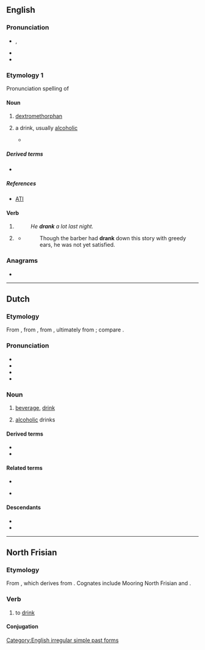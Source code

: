 {{also|Drank|Dränk}}
==English==

===Pronunciation===
* {{a|RP|GA}} {{enPR|drăngk}}, {{IPA|en|/dɹæŋk/}}
* {{audio|en|en-us-drank.ogg|Audio (US)}}
* {{rhymes|en|æŋk|s=1}}

===Etymology 1===
Pronunciation spelling of {{m|en|drink}}

====Noun====
{{en-noun|~}}

# {{lb|en|slang}} [[dextromethorphan]]
# {{lb|en|slang}} a drink, usually [[alcoholic]]
#*{{quote-song|en|lyricist=Jordan Houston, Darnell Carlton, Paul Beauregard, Premro Smith, Marlon Goodwin, David Brown, and Willie Hutchinson|passage=You leave your drink around me, believe your '''drank''' going to get drunk up.|url=https://genius.com/Three-6-mafia-stay-fly-lyrics|title=Stay Fly|publisher=Sony BMG|year=2005|album=Most Known Unknown|artist=Three 6 Mafia (featuring Young Buck, 8 Ball, and MJG)}}

=====Derived terms=====
* {{l|en|purple drank}}

=====References=====
* [https://web.archive.org/web/20120521003006/http://www.abovetheinfluence.com/facts/drugsdxm ATI]

====Verb====
{{head|en|verb form}}

# {{en-simple past of|drink}}
#: ''He '''drank''' a lot last night.''
# {{lb|en|obsolete|or|informal}} {{inflection of|en|drink||past|part}}
#* {{RQ:Fielding Tom Jones}}
#*: Though the barber had '''drank''' down this story with greedy ears, he was not yet satisfied.
#:{{ux|en|He'd '''drank''' alcohol prior to driving off the road.}}

===Anagrams===
* {{anagrams|en|a=adknr|rank'd}}

[[Category:English irregular simple past forms]]

----

==Dutch==

===Etymology===
From {{inh|nl|dum|dranc}}, from {{inh|nl|odt|*drank}}, from {{inh|nl|gem-pro|*drankiz}}, ultimately from {{der|nl|ine-pro|*dʰrenǵ-||to pull; draw; sip}}; compare {{cog|de|Trank||drink; potion}}.

===Pronunciation===
* {{IPA|nl|/drɑŋk/}}
* {{audio|nl|Nl-drank.ogg|audio}}
* {{hyphenation|nl|drank}}
* {{rhymes|nl|ɑŋk|s=1}}

===Noun===
{{nl-noun|m|-en|drankje}}

# {{lb|nl|countable|uncountable}} [[beverage]], [[drink]]
# {{lb|nl|uncountable}} [[alcoholic]] drinks

====Derived terms====
* {{l|nl|drankje}}
* {{l|nl|hoestdrank}}

====Related terms====
* {{l|nl|drinken}}
* {{l|en|liquid}} {{l|en|medicine}}

====Descendants====
* {{desc|af|drank}}
* {{desc|dcr|drink}}

----

==North Frisian==

===Etymology===
From {{der|frr|ofs|drinka}}, which derives from {{der|frr|gem-pro|*drinkaną}}. Cognates include Mooring North Frisian {{m|frr|drainke}} and {{cog|fy|drinke}}.

===Verb===
{{head|frr|verb}}

# {{lb|frr|Föhr-Amrum}} to [[drink]]

====Conjugation====
{{frr-FoehrAmrum-conj-table
|infinitive I=drank
|infinitive II=tu dranken
|past_participle=dronken
|imperative_sg=drank
|imperative_pl=drank'em
|pres_ind_1sg=drank
|pres_ind_2sg=drankst
|pres_ind_3sg=drankt
|pres_ind_dlpl=drank
|past_ind_1sg=droonk
|past_ind_2sg=droonkst
|past_ind_3sg=droonk
|past_ind_dlpl=droonk}}